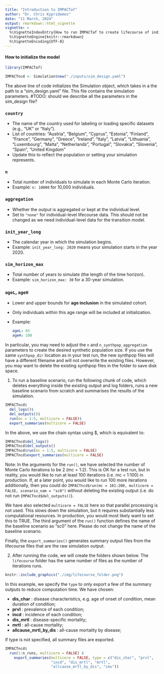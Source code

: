 ```yaml
---
title: "Introduction to IMPACTaf"
author: "Dr. Chris Kypridemos"
date: "11 March, 2024"
output: rmarkdown::html_vignette
vignette: >
  %\VignetteIndexEntry{How to run IMPACTaf to create lifecourse of individuals}
  %\VignetteEngine{knitr::rmarkdown}
  %\VignetteEncoding{UTF-8}
---
```



#### How to initialize the model


```r
library(IMPACTaf)

IMPACTncd <- Simulation$new("./inputs/sim_design.yaml")
```

The above line of code initializes the Simulation object, which takes in a the path to a "sim_design.yaml" file. This file contains the simulation parameters. 
#TODO: should we describe all the parameters in the sim_design file?

### `country`
- The name of the country used for labeling or loading specific datasets (e.g., "UK" or "Italy").
- List of countries: "Austria", "Belgium", "Cyprus", "Estonia", "Finland", "France", "Germany", "Greece", "Ireland", "Italy", "Latvia", "Lithuania", "Luxembourg", "Malta", "Netherlands", "Portugal", "Slovakia", "Slovenia", "Spain", "United Kingdom" 
- Update this to reflect the population or setting your simulation represents.

### `n`
- Total number of individuals to simulate in each Monte Carlo iteration.
- Example: `n: 10000` for 10,000 individuals.

### `aggregation`
- Whether the output is aggregated or kept at the individual level.
- Set to `"none"` for individual-level lifecourse data. This should not be changed as we need individual-level data for the transition model. 

### `init_year_long`
- The calendar year in which the simulation begins.
- Example: `init_year_long: 2020` means your simulation starts in the year 2020.

### `sim_horizon_max`
- Total number of years to simulate (the length of the time horizon).
- Example: `sim_horizon_max: 30` for a 30-year simulation.

### `ageL`, `ageH`
- Lower and upper bounds for **age inclusion** in the simulated cohort.
- Only individuals within this age range will be included at initialization.
- Example:
  ```yaml
  ageL: 65
  ageH: 100
  ```

In particular, you may need to adjust the `n` and `n_synthpop_aggregation` parameters to create the desired synthetic population size. If you use the same `synthpop_dir` location as in your test run, the new synthpop files will have a different filename and will not overwrite the existing files. However, you may want to delete the existing synthpop files in the folder to save disk space.

1.  To run a baseline scenario, run the following chunk of code, which deletes everything inside the existing output and log folders, runs a new baseline scenario from scratch and summarises the results of the simulation. 

```r
IMPACTncd$
  del_logs()$
  del_outputs()$
  run(mc = 1:5, multicore = FALSE)$
  export_summaries(multicore = FALSE)
```

In the above, we use the chain syntax using $, which is equivalent to: 

```r
IMPACTncd$del_logs()
IMPACTncd$del_outputs()
IMPACTncd$run(mc = 1:5, multicore = FALSE)
IMPACTncd$export_summaries(multicore = FALSE)
```

Note: In the arguments for the `run()`, we have selected the number of Monte Carlo iterations to be 2  (mc = 1:2). This is OK for a test run, but in reality, you would like to run at least 100 iterations (i.e. mc = 1:100) in production. If, at a later point, you would like to run 100 more iterations additionally, then you could do `IMPACTncd$run(mc = 101:200, multicore = FALSE, scenario_nam = "sc0")` without deleting the existing output (i.e. do not run `IMPACTncd$del_outputs()`). 

We have also selected `multicore = FALSE` here so that parallel processing is not used. This slows down the simulation, but it requires substantially less computational resources. In production, you would most likely want to set this to TRUE. The third argument of the `run()` function defines the name of the baseline scenario as "sc0" here. Please do not change the name of the baseline scenario.

Finally, the `export_summaries()` generates summary output files from the lifecourse files that are the raw simulation output.

2. After running the code, we will create the folders shown below. The `lifecourse` folder has the same number of files as the number of iterations runs. 

```r
knitr::include_graphics("./img/lifecourse_folder.png")
```


In this example, we specify the `type` to only export a few of the summary outputs to reduce computation time. We have chosen: 

- **dis_char** : disease characteristics, e.g. age of onset of condition, mean duration of condition; 
- **prvl** : prevalence of each condition; 
- **incd** : incidence of each condition; 
- **dis_mrtl** : disease-specific mortality; 
- **mrtl** : all-cause mortality; 
- **allcause_mrtl_by_dis** : all-cause mortality by disease;


If type is not specified, all summary files are exported. 

```r
IMPACTncd$
  run(1:n_runs, multicore = FALSE) $
    export_summaries(multicore = FALSE, type = c("dis_char", "prvl",
                     "incd", "dis_mrtl", "mrtl",
                     "allcause_mrtl_by_dis", "cms"))
```



